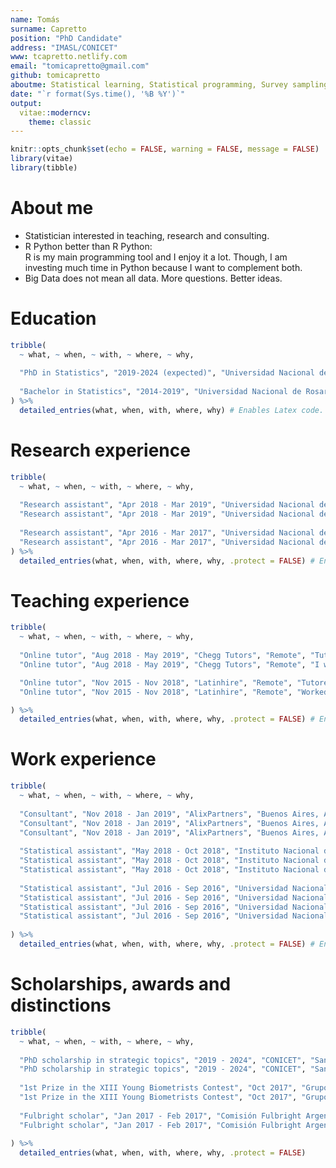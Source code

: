 ```yaml
---
name: Tomás
surname: Capretto
position: "PhD Candidate"
address: "IMASL/CONICET"
www: tcapretto.netlify.com
email: "tomicapretto@gmail.com"
github: tomicapretto
aboutme: Statistical learning, Statistical programming, Survey sampling
date: "`r format(Sys.time(), '%B %Y')`"
output: 
  vitae::moderncv:
    theme: classic
---
```


```r
knitr::opts_chunk$set(echo = FALSE, warning = FALSE, message = FALSE)
library(vitae)
library(tibble)
```

# About me

* Statistician interested in teaching, research and consulting.
* R \textbf{and} Python better than R \textbf{or} Python:  
R is my main programming tool and I enjoy it a lot. Though, I am investing much time in Python because I want to complement both.
* \textbf{My thoughts in a nutshell:} Big Data does not mean all data. More questions. Better ideas.

# Education

```r

tribble(
  ~ what, ~ when, ~ with, ~ where, ~ why,
  
  "PhD in Statistics", "2019-2024 (expected)", "Universidad Nacional de Rosario", "Rosario, Argentina", "I am working under the supervision of PhD. Osvaldo Martín on Bayesian Statistics. At the time, we are currently working on Density estimators and its implementation in the Python package Arviz.",
  
  "Bachelor in Statistics", "2014-2019", "Universidad Nacional de Rosario", "Rosario, Argentina", "The career gave me a solid background in foundations of statistics and as well as the interpretation of results in an analytical manner."
) %>% 
  detailed_entries(what, when, with, where, why) # Enables Latex code.
```

# Research experience

```r

tribble(
  ~ what, ~ when, ~ with, ~ where, ~ why,
  
  "Research assistant", "Apr 2018 - Mar 2019", "Universidad Nacional de Rosario", "Rosario, Argentina", "\\textbf{Project:} Statistical methods in official statistics.", 
  "Research assistant", "Apr 2018 - Mar 2019", "Universidad Nacional de Rosario", "Rosario, Argentina", "Developed my undergraduate thesis \\textit{Estimation in complex survey samples in presence of nonresponse}.",
  
  "Research assistant", "Apr 2016 - Mar 2017", "Universidad Nacional de Rosario", "Rosario, Argentina", "\\textbf{Project:} Sampling designs based on models for populations with spatial variability.", 
  "Research assistant", "Apr 2016 - Mar 2017", "Universidad Nacional de Rosario", "Rosario, Argentina", "As a complement of a course in sampling techniques, I dedicated most of the time to the study of new sampling methods that incorporate spatial variability." 
) %>%
  detailed_entries(what, when, with, where, why, .protect = FALSE) # Enables Latex code.

```

# Teaching experience

```r

tribble(
  ~ what, ~ when, ~ with, ~ where, ~ why,
  
  "Online tutor", "Aug 2018 - May 2019", "Chegg Tutors", "Remote", "Tutored Statistics, R and SAS Programming, and related topics in English.",
  "Online tutor", "Aug 2018 - May 2019", "Chegg Tutors", "Remote", "I worekd with both undergraduate and graduate students from a very wide range of disciplines.",

  "Online tutor", "Nov 2015 - Nov 2018", "Latinhire", "Remote", "Tutored Statistics both in English and Spanish.",
  "Online tutor", "Nov 2015 - Nov 2018", "Latinhire", "Remote", "Worked with both high-school and undergraduate students.",

) %>%
  detailed_entries(what, when, with, where, why, .protect = FALSE) # Enables Latex code.

```

\pagebreak

# Work experience

```r

tribble(
  ~ what, ~ when, ~ with, ~ where, ~ why,
  
  "Consultant", "Nov 2018 - Jan 2019", "AlixPartners", "Buenos Aires, Argentina", "Data manipulation and analysis using R, Python, SQL and Tableau.", 
  "Consultant", "Nov 2018 - Jan 2019", "AlixPartners", "Buenos Aires, Argentina", "Time series forecasting.",
  "Consultant", "Nov 2018 - Jan 2019", "AlixPartners", "Buenos Aires, Argentina", "Task automation.", 
  
  "Statistical assistant", "May 2018 - Oct 2018", "Instituto Nacional de Estadística y Censos", "Buenos Aires, Argentina", "I worked on the study of non-response, its classification and treatment.", 
  "Statistical assistant", "May 2018 - Oct 2018", "Instituto Nacional de Estadística y Censos", "Buenos Aires, Argentina", "Contributed to methodological manuals and internal reports.", 
  "Statistical assistant", "May 2018 - Oct 2018", "Instituto Nacional de Estadística y Censos", "Buenos Aires, Argentina", "Evaluation of methods to impute missing data.", 
  
  "Statistical assistant", "Jul 2016 - Sep 2016", "Universidad Nacional de Rosario", "Rosario, Argentina", "Survey sampling study to study characteristics of members from a professional college in Santa Fe province.",
  "Statistical assistant", "Jul 2016 - Sep 2016", "Universidad Nacional de Rosario", "Rosario, Argentina", "Participated in the strategy to collect the data.",
  "Statistical assistant", "Jul 2016 - Sep 2016", "Universidad Nacional de Rosario", "Rosario, Argentina", "Worked on the consistency of the data bases and the generation of internal reports.",
  "Statistical assistant", "Jul 2016 - Sep 2016", "Universidad Nacional de Rosario", "Rosario, Argentina", "Worked on telephone surveys and cases follow-up.",
  
) %>%
  detailed_entries(what, when, with, where, why, .protect = FALSE) # Enables Latex code.

```


# Scholarships, awards and distinctions

```r

tribble(
  ~ what, ~ when, ~ with, ~ where, ~ why,
  
  "PhD scholarship in strategic topics", "2019 - 2024", "CONICET", "San Luis, Argentina", "\\textbf{Topic:} Exploratory analysis of Bayesian methods.",
  "PhD scholarship in strategic topics", "2019 - 2024", "CONICET", "San Luis, Argentina", "Full-time position dedicated to study and research.",
  
  "1st Prize in the XIII Young Biometrists Contest", "Oct 2017", "Grupo Argentino de Biometría", "Rosario, Argentina", "I worked with David Presutti, Agronomic Engineering student.", 
  "1st Prize in the XIII Young Biometrists Contest", "Oct 2017", "Grupo Argentino de Biometría", "Rosario, Argentina", "We used generalized mixed linear models to solve the proposed problem.", 
  
  "Fulbright scholar", "Jan 2017 - Feb 2017", "Comisión Fulbright Argentina", "Austin, United States", "I made a stay in the  University of Texas at Austin thanks to the scholarship Friends of Fulbright 2017.", 
  "Fulbright scholar", "Jan 2017 - Feb 2017", "Comisión Fulbright Argentina", "Austin, United States", "The activities involved english training, cultural exchange, volunteering and I also attended classes in Statistics.", 
  
) %>% 
  detailed_entries(what, when, with, where, why, .protect = FALSE)
```